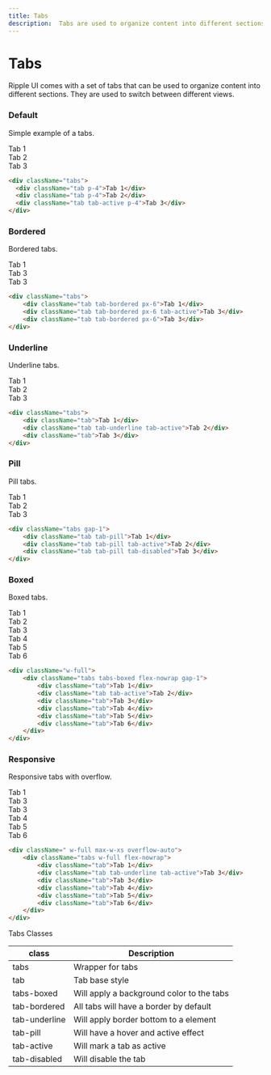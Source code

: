 ```yaml
---
title: Tabs
description:  Tabs are used to organize content into different sections. They are used to switch between different views.
---
```


# Tabs

Ripple UI comes with a set of tabs that can be used to organize content into different sections. They are used to switch between different views.

### Default

Simple example of a tabs.

<div className="tabs">
  <div className="tab">Tab 1</div>
  <div className="tab">Tab 2</div>
  <div className="tab tab-active ">Tab 3</div>
</div>

```html
<div className="tabs">
  <div className="tab p-4">Tab 1</div>
  <div className="tab p-4">Tab 2</div>
  <div className="tab tab-active p-4">Tab 3</div>
</div>
```

### Bordered

Bordered tabs.

<div className="tabs">
    <div className="tab tab-bordered px-6">Tab 1</div>
    <div className="tab tab-bordered tab-active px-6">Tab 3</div>
    <div className="tab tab-bordered px-6">Tab 3</div>
</div>

```html
<div className="tabs">
    <div className="tab tab-bordered px-6">Tab 1</div>
    <div className="tab tab-bordered px-6 tab-active">Tab 3</div>
    <div className="tab tab-bordered px-6">Tab 3</div>
</div>
```

### Underline

Underline tabs.

<div className="tabs">
    <div className="tab px-6">Tab 1</div>
    <div className="tab tab-underline tab-active px-6">Tab 2</div>
    <div className="tab px-6">Tab 3</div>
</div>

```html
<div className="tabs">
    <div className="tab">Tab 1</div>
    <div className="tab tab-underline tab-active">Tab 2</div>
    <div className="tab">Tab 3</div>
</div>
```

### Pill

Pill tabs.

<div className="tabs gap-1">
    <div className="tab tab-pill">Tab 1</div>
    <div className="tab tab-pill tab-active">Tab 2</div>
    <div className="tab tab-pill tab-disabled">Tab 3</div>
</div>

```html
<div className="tabs gap-1">
    <div className="tab tab-pill">Tab 1</div>
    <div className="tab tab-pill tab-active">Tab 2</div>
    <div className="tab tab-pill tab-disabled">Tab 3</div>
</div>
```

### Boxed

Boxed tabs.

<div className="w-full">
    <div className="tabs tabs-boxed flex-nowrap gap-1">
        <div className="tab">Tab 1</div>
        <div className="tab tab-active">Tab 2</div>
        <div className="tab">Tab 3</div>
        <div className="tab">Tab 4</div>
        <div className="tab">Tab 5</div>
        <div className="tab">Tab 6</div>
    </div>
</div>

```html
<div className="w-full">
    <div className="tabs tabs-boxed flex-nowrap gap-1">
        <div className="tab">Tab 1</div>
        <div className="tab tab-active">Tab 2</div>
        <div className="tab">Tab 3</div>
        <div className="tab">Tab 4</div>
        <div className="tab">Tab 5</div>
        <div className="tab">Tab 6</div>
    </div>
</div>
```

### Responsive

Responsive tabs with overflow.

<div className=" w-full max-w-xs overflow-auto">
    <div className="tabs w-full flex-nowrap">
        <div className="tab">Tab 1</div>
        <div className="tab tab-underline tab-active">Tab 3</div>
        <div className="tab">Tab 3</div>
        <div className="tab">Tab 4</div>
        <div className="tab">Tab 5</div>
        <div className="tab">Tab 6</div>
    </div>
</div>

```html
<div className=" w-full max-w-xs overflow-auto">
    <div className="tabs w-full flex-nowrap">
        <div className="tab">Tab 1</div>
        <div className="tab tab-underline tab-active">Tab 3</div>
        <div className="tab">Tab 3</div>
        <div className="tab">Tab 4</div>
        <div className="tab">Tab 5</div>
        <div className="tab">Tab 6</div>
    </div>
</div>
```


<Attributes>
<Attributes.Title>Tabs Classes</Attributes.Title>

| class         | Description                               |
| ------------- | ----------------------------------------- |
| tabs          | Wrapper for tabs                          |
| tab           | Tab base style                            |
| tabs-boxed    | Will apply a background color to the tabs |
| tab-bordered  | All tabs will have a border by default    |
| tab-underline | Will apply border bottom to a element     |
| tab-pill      | Will have a hover and active effect       |
| tab-active    | Will mark a tab as active                 |
| tab-disabled  | Will disable the tab                      |



</Attributes>

<LinkRedirect
  contentLeft="Switch"
  hrefLeft="/docs/components/switch"
  contentRight="Table"
  hrefRight="/docs/components/table"
/>
